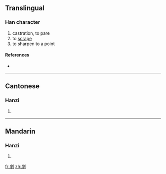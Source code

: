 ==Translingual==

===Han character===
{{Han char|rn=18|rad=刀|as=10|sn=12|four=|canj=卜大中弓 (YKLN)}}

# castration, to pare
# to [[scrape]]
# to sharpen to a point

====References====
* {{Han ref|kx=0142.410|hdz=10350.010|uh=34FA|ud=13562}}

----

==Cantonese==

===Hanzi===
{{yue-hanzi|jyut=|y=gin1, gin6 kin4}}

# {{defn|Cantonese|sort=刀10}}

----

==Mandarin==

===Hanzi===
{{cmn-hanzi|pin=[[jiàn]] ([[jian4]])|wg=chien<sup>4</sup>}}

# {{defn|Mandarin|sort=刀10}}

[[fr:㓺]]
[[zh:㓺]]